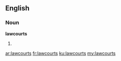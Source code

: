 ==English==

===Noun===
'''lawcourts'''

# {{plural of|[[lawcourt]]}}

[[ar:lawcourts]]
[[fr:lawcourts]]
[[ku:lawcourts]]
[[my:lawcourts]]